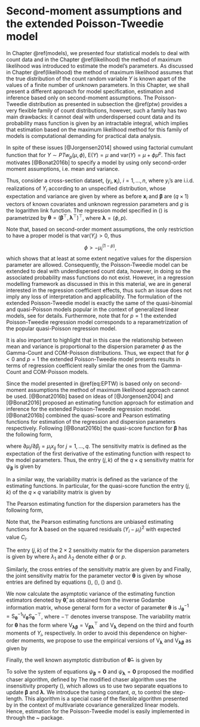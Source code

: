 # Second-moment assumptions and the extended Poisson-Tweedie model {#SM}

In Chapter \@ref(models), we presented four statistical models to deal 
with count data and in the Chapter \@ref(likelihood) the method of 
maximum likelihood was introduced to estimate the model's parameters. 
As discussed in Chapter \@ref(likelihood) the method of maximum likelihood assumes
that the true distribution of the count random variable $Y$ is known 
apart of the values of a finite number of unknown parameters. 
In this Chapter, we shall present a different approach for model 
specification, estimation and inference based only on second-moment
assumptions. The Poisson-Tweedie distribution as presented in subsection
the \@ref(ptw) provides a very flexible family of count distributions, however,
such a family has two main drawbacks: it cannot deal with underdispersed
count data and its probability mass function is given by an intractable
integral, which implies that estimation based on the maximum likelihood method 
for this family of models is computational demanding for practical data analysis.

In spite of these issues [@Jorgensen2014] showed using factorial cumulant
function that for $Y \sim PTw_p(\mu, \phi)$, $\mathrm{E}(Y) = \mu$ and
$\mathrm{var}(Y) = \mu + \phi \mu^p$. This fact motivates [@Bonat2016b]
to specify a model by using only second-order moment assumptions, i.e.
mean and variance. 

Thus, consider a cross-section dataset, 
$(y_i, \boldsymbol{x}_i)$, $i = 1, \ldots, n$, where $y_i$'s are i.i.d. 
realizations of $Y_i$ according to an unspecified distribution, 
whose expectation and variance are given by
\begin{align}
\mathrm{E}(Y_i) = \mu_i = g^{-1}(\boldsymbol{x}_i^{\top} \boldsymbol{\beta}) \\
\mathrm{var}(Y_i) = C_i = \mu_i + \phi \mu_i^p, 
(\#eq:EPTW)
\end{align}
where as before $\boldsymbol{x}_i$ and $\boldsymbol{\beta}$ are ($q \times 1$) 
vectors of known covariates and unknown regression parameters and $g$ 
is the logarithm link function. The regression model specified in 
(\ref{MODEL}) is parametrized by 
$\boldsymbol{\theta} = (\boldsymbol{\beta}^\top, \boldsymbol{\lambda}^\top )^\top$, 
where $\boldsymbol{\lambda} = (\phi, p)$.

Note that, based on second-order moment assumptions, the only 
restriction to have a proper model is that $\mathrm{var}(Y_i) > 0$, 
thus $$\phi > - \mu^{(1-p)}_i,$$ which shows that at least at some 
extent negative values for the dispersion parameter are allowed. 
Consequently, the Poisson-Tweedie model can be extended to deal
with underdispersed count data, however, in doing so the associated 
probability mass functions do not exist. However, in a regression 
modelling framework as discussed in this in this material, we are 
in general interested in the regression coefficient effects, 
thus such an issue does not imply any loss of interpretation and applicability. 
The formulation of the extended Poisson-Tweedie model is exactly the 
same of the quasi-binomial and quasi-Poisson models popular in the 
context of generalized linear models, see 
\citet{Nelder:1972, McCullage:1989} for details.
Furthermore, note that for $p = 1$ the extended Poisson-Tweedie 
regression model corresponds to a reparametrization of the popular
quasi-Poisson regression model. 

It is also important to highlight that in this case the relationship
between mean and variance is proportional to the dispersion parameter 
$\phi$ as the Gamma-Count and COM-Poisson distributions. 
Thus, we expect that for $\phi < 0$ and $p = 1$ the extended
Poisson-Tweedie model presents results in terms of regression coefficient
really similar the ones from the Gamma-Count and COM-Poisson models.

Since the model presented in \@ref(eq:EPTW) is based only on second-moment
assumptions the method of maximum likelihood approach cannot be used.
[@Bonat2016b] based on ideas of [@Jorgensen2004] and [@Bonat2016] proposed
an estimating function approach for estimation and inference for the 
extended Poisson-Tweedie regression model. [@Bonat2016b] combined the
quasi-score and Pearson estimating functions for estimation of the
regression and dispersion parameters respectively. 
Following [@Bonat2016b] the quasi-score function for 
$\boldsymbol{\beta}$ has the following form,

\begin{equation*}
\psi_{\boldsymbol{\beta}}(\boldsymbol{\beta}, \boldsymbol{\lambda}) = \left (\sum_{i=1}^n \frac{\partial \mu_i}{\partial \beta_1}C^{-1}_i(Y_i - \mu_i), \ldots, \sum_{i=1}^n \frac{\partial \mu_i}{\partial \beta_q}C^{-1}_i(Y_i - \mu_i)  \right )^\top,
\end{equation*}
where $\partial \mu_i/\partial \beta_j = \mu_i x_{ij}$ for $j = 1, \ldots, q$.
The sensitivity matrix is defined as the expectation of the first derivative
of the estimating function with respect to the model parameters.
Thus, the entry $(j,k)$ of the $q \times q$ sensitivity matrix for 
$\psi_{\boldsymbol{\beta}}$ is given by

\begin{equation}
\label{Sbeta}
\mathrm{S}_{\boldsymbol{\beta}_{jk}} = \mathrm{E}\left ( \frac{\partial}{\partial \beta_k} \psi_{\boldsymbol{\beta}_j}(\boldsymbol{\beta}, \boldsymbol{\lambda})  \right ) = -\sum_{i=1}^n \mu_i x_{ij} C^{-1}_i x_{ik} \mu_i.
\end{equation}
In a similar way, the variability matrix is defined as the variance
of the estimating functions. In particular, for the quasi-score function
the entry $(j,k)$ of the $q \times q$ variability matrix is given by
\begin{equation*}
\label{Vbeta}
\mathrm{V}_{\boldsymbol{\beta}_{jk}} = \mathrm{Cov}(\psi_{\boldsymbol{\beta}_j}(\boldsymbol{\beta}, \boldsymbol{\lambda}),\psi_{\boldsymbol{\beta}_k}(\boldsymbol{\beta}, \boldsymbol{\lambda})) = \sum_{i=1}^n \mu_i x_{ij} C^{-1}_i x_{ik} \mu_i.
\end{equation*}

The Pearson estimating function for the dispersion parameters has the 
following form,

\begin{equation*}
\label{Pearson}
\psi_{\boldsymbol{\lambda}}(\boldsymbol{\lambda}, \boldsymbol{\beta}) = \left (-\sum_{i=1}^n \frac{\partial C^{-1}_i}{\partial \phi} \left [ (Y_i - \mu_i)^2 - C_i \right ], -\sum_{i=1}^n \frac{\partial C^{-1}_i}{\partial p}  \left [ (Y_i - \mu_i)^2 - C_i \right ]  \right )^\top.
\end{equation*}
Note that, the Pearson estimating functions are unbiased estimating 
functions for $\boldsymbol{\lambda}$ based on the squared residuals 
$(Y_i - \mu_i)^2$ with expected value $C_i$. 

The entry $(j,k)$ of the $2 \times 2$ sensitivity matrix for the dispersion parameters is given by
\begin{equation}
\label{Slambda}
\mathrm{S}_{\boldsymbol{\lambda}_{jk}} = \mathrm{E}\left ( \frac{\partial}{\partial \lambda_k}\psi_{\boldsymbol{\lambda}_j}(\boldsymbol{\lambda}, \boldsymbol{\beta})  \right ) = -\sum_{i=1}^n \frac{\partial C^{-1}_i}{\partial \lambda_j} C_i \frac{\partial C^{-1}_i}{\partial \lambda_k}C_i, 
\end{equation}
where $\lambda_1$ and $\lambda_2$ denote either $\phi$ or $p$.

Similarly, the cross entries of the sensitivity matrix are given by
\begin{equation}
\label{Sbetalambda}
\mathrm{S}_{\boldsymbol{\beta}_j \boldsymbol{\lambda}_k} = \mathrm{E}\left ( \frac{\partial}{\partial \lambda_k}\psi_{\boldsymbol{\beta}_j}(\boldsymbol{\beta}, \boldsymbol{\lambda})  \right ) = 0
\end{equation}
and
\begin{equation}
\label{Slambdabeta}
\mathrm{S}_{\boldsymbol{\lambda}_j \boldsymbol{\beta}_k} = \mathrm{E}\left ( \frac{\partial}{\partial \beta_k}\psi_{\boldsymbol{\lambda}_j}(\boldsymbol{\lambda}, \boldsymbol{\beta})  \right ) = -\sum_{i=1}^n \frac{\partial C_i^{-1}}{\partial \lambda_j} C_i \frac{\partial C_i^{-1}}{\partial \beta_k} C_i.
\end{equation}
Finally, the joint sensitivity matrix for the parameter vector $\boldsymbol{\theta}$ is given by
\begin{equation*}
\mathrm{S}_{\boldsymbol{\theta}} = \begin{pmatrix}
\mathrm{S}_{\boldsymbol{\beta}} & \boldsymbol{0} \\ 
\mathrm{S}_{\boldsymbol{\lambda}\boldsymbol{\beta}} & \mathrm{S}_{\boldsymbol{\lambda}}
\end{pmatrix},
\end{equation*}
whose entries are defined by equations (\ref{Sbeta}), (\ref{Slambda}), (\ref{Sbetalambda}) and (\ref{Slambdabeta}).

We now calculate the asymptotic variance of the estimating function estimators denoted by $\boldsymbol{\hat{\theta}}$, as
obtained from the inverse Godambe information matrix, whose general form for a vector of parameter $\boldsymbol{\theta}$ is 
$\mathrm{J}^{-1}_{\boldsymbol{\theta}} = \mathrm{S}^{-1}_{\boldsymbol{\theta}} \mathrm{V}_{\boldsymbol{\theta}} \mathrm{S}^{-\top}_{\boldsymbol{\theta}}$, where $-\top$ denotes inverse transpose. 
The variability matrix for $\boldsymbol{\theta}$  has the form
\begin{equation}
\label{VTHETA}
\mathrm{V}_{\boldsymbol{\theta}} = \begin{pmatrix}
\mathrm{V}_{\boldsymbol{\beta}} & \mathrm{V}_{\boldsymbol{\beta}\boldsymbol{\lambda}} \\ 
\mathrm{V}_{\boldsymbol{\lambda}\boldsymbol{\beta}} & \mathrm{V}_{\boldsymbol{\lambda}}
\end{pmatrix},
\end{equation}
where $\mathrm{V}_{\boldsymbol{\lambda}\boldsymbol{\beta}} = \mathrm{V}^{\top}_{\boldsymbol{\beta}\boldsymbol{\lambda}}$ and $\mathrm{V}_{\boldsymbol{\lambda}}$ depend on the third and fourth moments of $Y_i$, respectively. In order to avoid this dependence on higher-order moments, we propose to use the empirical versions of $\mathrm{V}_{\boldsymbol{\lambda}}$ and $\mathrm{V}_{\boldsymbol{\lambda}\boldsymbol{\beta}}$ as given by

\begin{equation*}
\tilde{\mathrm{V}}_{\boldsymbol{\lambda}_{jk}} = \sum_{i=1}^n \psi_{\boldsymbol{\lambda}_j}(\boldsymbol{\lambda}, \boldsymbol{\beta})_i\psi_{\boldsymbol{\lambda}_k}(\boldsymbol{\lambda}, \boldsymbol{\beta})_i \quad \text{and} \quad \tilde{\mathrm{V}}_{\boldsymbol{\lambda}_j \boldsymbol{\beta}_k} = \sum_{i=1}^n \psi_{\boldsymbol{\lambda}_j}(\boldsymbol{\lambda}, \boldsymbol{\beta})_i \psi_{\boldsymbol{\beta}_k}(\boldsymbol{\lambda}, \boldsymbol{\beta})_i.
\end{equation*}
Finally, the well known asymptotic distribution of $\boldsymbol{\hat{\theta}}$~\citep{Jorgensen:2004,YUAN:1998, Godambe:1978} is given by
\begin{equation*}
\boldsymbol{\hat{\theta}} \sim \mathrm{N}(\boldsymbol{\theta}, \mathrm{J}_{\boldsymbol{\theta}}^{-1}), \quad \text{where} \quad
\mathrm{J}^{-1}_{\boldsymbol{\theta}} = \mathrm{S}^{-1}_{\boldsymbol{\theta}} \mathrm{V}_{\boldsymbol{\theta}} \mathrm{S}^{-\top}_{\boldsymbol{\theta}}.
\end{equation*} 

To solve the system of equations $\psi_{\boldsymbol{\beta}} = \boldsymbol{0}$ and $\psi_{\boldsymbol{\lambda}} = \boldsymbol{0}$ \citet{Jorgensen:2004} proposed the modified chaser algorithm, defined by
\begin{eqnarray*}
\label{chaser}
\boldsymbol{\beta}^{(i+1)} &=& \boldsymbol{\beta}^{(i)} - \mathrm{S}_{\boldsymbol{\beta}}^{-1} \psi_{\boldsymbol{\beta}}(\boldsymbol{\beta}^{(i)}, \boldsymbol{\lambda}^{(i)}) \nonumber \\
\boldsymbol{\lambda}^{(i+1)} &=& \boldsymbol{\lambda}^{(i)} - \alpha \mathrm{S}_{\boldsymbol{\lambda}}^{-1} \psi_{\boldsymbol{\lambda}}(\boldsymbol{\beta}^{(i+1)}, \boldsymbol{\lambda}^{(i)}).
\end{eqnarray*}
The modified chaser algorithm uses the insensitivity property (\ref{Sbetalambda}), which allows us to use two
separate equations to update $\boldsymbol{\beta}$ and $\boldsymbol{\lambda}$. We introduce the tuning constant, $\alpha$, to control the step-length. This algorithm is a special case of the flexible algorithm presented by \citet{Bonat:2016} in the context of multivariate covariance generalized linear models. Hence, estimation for the Poisson-Tweedie model is easily implemented in \texttt{R} through the \texttt{mcglm}~\citep{Bonat:2015a} package.


